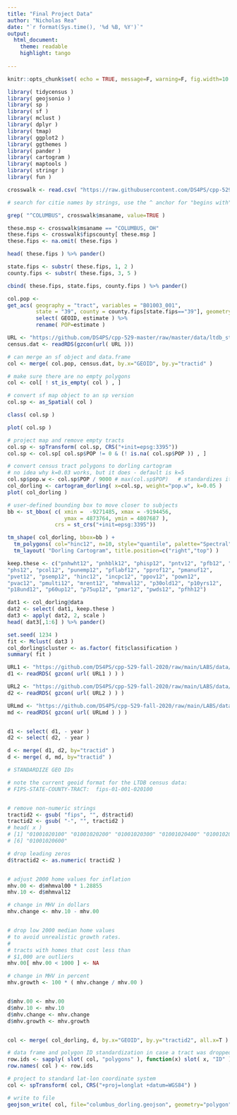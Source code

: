 ```yaml
---
title: "Final Project Data"
author: "Nicholas Rea"
date: "`r format(Sys.time(), '%d %B, %Y')`"
output:
  html_document:
    theme: readable
    highlight: tango
    
---
```


```r
knitr::opts_chunk$set( echo = TRUE, message=F, warning=F, fig.width=10 )
```

```r
library( tidycensus )
library( geojsonio )
library( sp )
library( sf )
library( mclust )
library( dplyr )
library( tmap)
library( ggplot2 )
library( ggthemes )
library( pander )
library( cartogram )
library( maptools )
library( stringr )
library( fun )
```


```r
crosswalk <- read.csv( "https://raw.githubusercontent.com/DS4PS/cpp-529-master/master/data/cbsatocountycrosswalk.csv",  stringsAsFactors=F, colClasses="character" )

# search for citie names by strings, use the ^ anchor for "begins with" 

grep( "^COLUMBUS", crosswalk$msaname, value=TRUE ) 
```

```r
these.msp <- crosswalk$msaname == "COLUMBUS, OH"
these.fips <- crosswalk$fipscounty[ these.msp ]
these.fips <- na.omit( these.fips )

head( these.fips ) %>% pander()
```

```r
state.fips <- substr( these.fips, 1, 2 )
county.fips <- substr( these.fips, 3, 5 )

cbind( these.fips, state.fips, county.fips ) %>% pander()
```

```r
col.pop <-
get_acs( geography = "tract", variables = "B01003_001",
         state = "39", county = county.fips[state.fips=="39"], geometry = TRUE ) %>% 
         select( GEOID, estimate ) %>%
         rename( POP=estimate )
```

```r
URL <- "https://github.com/DS4PS/cpp-529-master/raw/master/data/ltdb_std_2010_sample.rds"
census.dat <- readRDS(gzcon(url( URL )))

# can merge an sf object and data.frame
col <- merge( col.pop, census.dat, by.x="GEOID", by.y="tractid" )

# make sure there are no empty polygons
col <- col[ ! st_is_empty( col ) , ]

# convert sf map object to an sp version
col.sp <- as_Spatial( col )

class( col.sp )

plot( col.sp )

```

```r
# project map and remove empty tracts
col.sp <- spTransform( col.sp, CRS("+init=epsg:3395"))
col.sp <- col.sp[ col.sp$POP != 0 & (! is.na( col.sp$POP )) , ]

# convert census tract polygons to dorling cartogram
# no idea why k=0.03 works, but it does - default is k=5
col.sp$pop.w <- col.sp$POP / 9000 # max(col.sp$POP)   # standardizes it to max of 1.5
col_dorling <- cartogram_dorling( x=col.sp, weight="pop.w", k=0.05 )
plot( col_dorling )
```

```r
# user-defined bounding box to move closer to subjects 
bb <- st_bbox( c( xmin =  -9271485, xmax = -9194456, 
                  ymax = 4873764, ymin = 4807687 ), 
               crs = st_crs("+init=epsg:3395"))

tm_shape( col_dorling, bbox=bb ) + 
  tm_polygons( col="hinc12", n=10, style="quantile", palette="Spectral" ) +
  tm_layout( "Dorling Cartogram", title.position=c("right","top") )
```

```r
keep.these <- c("pnhwht12", "pnhblk12", "phisp12", "pntv12", "pfb12", "polang12", 
"phs12", "pcol12", "punemp12", "pflabf12", "pprof12", "pmanuf12", 
"pvet12", "psemp12", "hinc12", "incpc12", "ppov12", "pown12", 
"pvac12", "pmulti12", "mrent12", "mhmval12", "p30old12", "p10yrs12", 
"p18und12", "p60up12", "p75up12", "pmar12", "pwds12", "pfhh12")

dat1 <- col_dorling@data
dat2 <- select( dat1, keep.these )
dat3 <- apply( dat2, 2, scale )
head( dat3[,1:6] ) %>% pander()
```

```r
set.seed( 1234 )
fit <- Mclust( dat3 )
col_dorling$cluster <- as.factor( fit$classification )
summary( fit )
```

```r
URL1 <- "https://github.com/DS4PS/cpp-529-fall-2020/raw/main/LABS/data/rodeo/LTDB-2000.rds"
d1 <- readRDS( gzcon( url( URL1 ) ) )

URL2 <- "https://github.com/DS4PS/cpp-529-fall-2020/raw/main/LABS/data/rodeo/LTDB-2010.rds"
d2 <- readRDS( gzcon( url( URL2 ) ) )

URLmd <- "https://github.com/DS4PS/cpp-529-fall-2020/raw/main/LABS/data/rodeo/LTDB-META-DATA.rds"
md <- readRDS( gzcon( url( URLmd ) ) )


d1 <- select( d1, - year )
d2 <- select( d2, - year )

d <- merge( d1, d2, by="tractid" )
d <- merge( d, md, by="tractid" )

# STANDARDIZE GEO IDs

# note the current geoid format for the LTDB census data: 
# FIPS-STATE-COUNTY-TRACT:  fips-01-001-020100  


# remove non-numeric strings 
tractid2 <- gsub( "fips", "", d$tractid)
tractid2 <- gsub( "-", "", tractid2 )
# head( x )
# [1] "01001020100" "01001020200" "01001020300" "01001020400" "01001020500"
# [6] "01001020600"

# drop leading zeros 
d$tractid2 <- as.numeric( tractid2 )


# adjust 2000 home values for inflation 
mhv.00 <- d$mhmval00 * 1.28855  
mhv.10 <- d$mhmval12

# change in MHV in dollars
mhv.change <- mhv.10 - mhv.00


# drop low 2000 median home values
# to avoid unrealistic growth rates.
#
# tracts with homes that cost less than
# $1,000 are outliers
mhv.00[ mhv.00 < 1000 ] <- NA

# change in MHV in percent
mhv.growth <- 100 * ( mhv.change / mhv.00 )


d$mhv.00 <- mhv.00
d$mhv.10 <- mhv.10
d$mhv.change <- mhv.change
d$mhv.growth <- mhv.growth


col <- merge( col_dorling, d, by.x="GEOID", by.y="tractid2", all.x=T )
```


```r
# data frame and polygon ID standardization in case a tract was dropped and IDs don't match
row.ids <- sapply( slot( col, "polygons" ), function(x) slot( x, "ID" ) )
row.names( col ) <- row.ids

# project to standard lat-lon coordinate system 
col <- spTransform( col, CRS("+proj=longlat +datum=WGS84") )

# write to file 
geojson_write( col, file="columbus_dorling.geojson", geometry="polygon" )
```
















